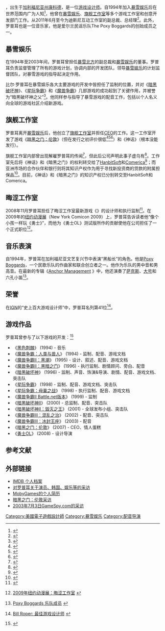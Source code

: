 {{Link style|time=2015-12-11T07:36:22+00:00}}
{{noteTA|G1=Games}}
{{Infobox Person
| name = Bill Roper
| image = Bill_roper.jpg
| caption = 比尔·罗普耳在2007年
| birth_date = {{birth date and age|1965|3|27}}
| birth_place = [[美國|美國]][[加利福尼亚州|加利福尼亚州]][[康科德|康科德]]
| occupation = [[游戏设计师|游戏设计师]]
| employer = [[暴雪北方|暴雪北方]]、[[暴雪娱乐|暴雪娱乐]]
| title = 副总裁、董事
| website =
}}

{{Vgname2|比尔·罗普耳|en=Bill Roper|{{bd|1965年|3月27日}}}}，出生于[[加利福尼亚州|加利福尼亚州]][[康科德|康科德]]，是一位[[游戏设计师|游戏设计师]]。自1994年加入[[暴雪娱乐|暴雪娱乐]]后在世界范围内广为人知<ref>{{cite web |url=http://www.pcgames.com.cn/news/cyda/guoji/0709/944088.html |title=Bill Roper简介 |publisher=[http://www.pcgames.com.cn 太平洋游戏网] |accessdate=2009-08-11 }}{{Dead link|date=2020年4月 |bot=InternetArchiveBot |fix-attempted=yes }}</ref>，他曾在[[暴雪娱乐|暴雪娱乐]]、[[旗舰工作室|旗舰工作室]]等多个游戏工作室和创意开发部门工作。从2011年6月至今为迪斯尼互动工作室的副总裁、总经理<ref>{{Cite web |url=http://www.giantbomb.com/bill-roper/3040-3444/ |title=Roper biography |accessdate=2015-09-04 |archive-date=2015-09-24 |archive-url=https://web.archive.org/web/20150924040735/http://www.giantbomb.com/bill-roper/3040-3444/ |dead-url=no }}</ref>。此外，罗普耳也是一位音乐家，他是爱尔兰民谣乐队The Poxy Boggards的创始成员之一。

== 暴雪娱乐 ==

在1994年至2003年间，罗普耳曾担任[[暴雪北方|暴雪北方]]的副总裁和[[暴雪娱乐|暴雪娱乐]]的董事。罗普耳负责监督管理了所有的游戏计划，协调内部的开发团队，领导[[暴雪娱乐|暴雪娱乐]]的计划监督团队，对暴雪游戏的指导起决定作用。

比尔·罗普耳在暴雪娱乐各大主要游戏的开发中皆担任了监制的位置，并对《[[暗黑破坏神_(游戏)|暗黑破坏神]]》、《[[星際爭霸系列|星际争霸]]》和《[[魔兽争霸系列|魔兽争霸]]》几部游戏的成功起到了关键作用，并被誉为“暗黑破坏神之父”<ref>{{cite web |url=http://www.gamespot.com.cn/news/2009/0317/96035.shtml |title=暗黑之父Bill Roper |publisher=[[GameSpot|GameSpot]] |accessdate=2009-08-13 }}{{dead link|date=2018年1月 |bot=InternetArchiveBot |fix-attempted=yes }}</ref>。他同样参与指导了暴雪游戏的配音工作，包括以个人名义向全球的游戏社区介绍新游戏。

== 旗舰工作室 ==

罗普耳离开[[暴雪娱乐|暴雪娱乐]]后，他创立了[[旗舰工作室|旗舰工作室]]并担任[[CEO|CEO]]的工作。这一工作室开发了游戏《[[暗黑之门：伦敦|暗黑之门：伦敦]]》（但在发行之初评价很低<ref>{{en}}{{cite web |url=http://www.metacritic.com/games/platforms/pc/hellgatelondon?q=Hellgate |title=暗黑之门：伦敦 (pc: 2007): 评测 |publisher=Metacritic.com |date=2007-10-30 |accessdate=2009-03-09 |archive-date=2008-06-24 |archive-url=https://web.archive.org/web/20080624070547/http://www.metacritic.com/games/platforms/pc/hellgatelondon?q=hellgate |dead-url=no }}</ref><ref>{{en}}{{cite web |url=http://www.1up.com/do/feature?cId=3166996 |title=5部最差游戏 |publisher=1up.com |date= |accessdate=2009-03-09 |archive-date=2008-04-11 |archive-url=https://web.archive.org/web/20080411000304/http://www.1up.com/do/feature?cId=3166996 |dead-url=no }}</ref><ref>{{en}}{{cite web|url=http://www.g4tv.com/thefeed/blog/post/682534/The_MMO_Report_Friday_February_1st.html?detectflash=false& |title=MMO报道：2月1日星期五 |publisher=G4tv.com |date= |accessdate=2009-03-09}}</ref>）和《神话》（根本没能发行）。

旗舰工作室内部曾出现解雇罗普耳的传闻<ref>{{en}}{{cite web|url=http://www.flagshipped.com/2008/06/05/fss-senior-programmer-speaks-out |title=FSS高级开发师发言 |publisher=Flagshipped.com |accessdate=2009-03-09 |deadurl=yes |archiveurl=https://web.archive.org/web/20081228013418/http://www.flagshipped.com/2008/06/05/fss-senior-programmer-speaks-out |archivedate=2008-12-28 }}</ref>，但此后公司声明此事子虚乌有<ref>{{cite web |url=http://forums.hellgatelondon.com/showthread.php?t=101425 |title=存档副本 |accessdate=2009-08-14 |deadurl=yes |archiveurl=https://web.archive.org/web/20090125191611/http://forums.hellgatelondon.com/showthread.php?t=101425 |archivedate=2009-01-25 }}</ref>。工作室先后将《神话》和《暗黑之门》的权利转交给了[[HanbitSoft|HanbitSoft]]和[[Comerica|Comerica]]<ref>{{en}}{{cite web |url=http://www.1up.com/do/feature?pager.offset=0&cId=3169356 |title=对旗舰工作室比尔·罗普耳的采访 |publisher=1up.com |accessdate=2009-03-09 |deadurl=yes |archiveurl=https://archive.is/20120717152546/http://www.1up.com/do/feature?pager.offset=0&cId=3169356 |archivedate=2012-07-17 }}</ref>；而亚洲市场的合作伙伴和银行则将其知识产权作为用于寻找新投资商的贷款的附属担保品<ref>{{en}}{{cite web|last=Linde |first=Aaron |url=http://www.shacknews.com/laryn.x?story=51935 |title=评论—《暗黑之门：伦敦》知识产权被旗舰工作室作为贷款附属担保品 |publisher=Shacknews |date=2008-03-26 |accessdate=2009-03-09 |deadurl=yes |archiveurl=https://web.archive.org/web/20080731080949/http://www.shacknews.com/laryn.x?story=51935 |archivedate=2008-07-31 }}</ref>。目前，《神话》和《暗黑之门》的知识产权已分别转交至HanbitSoft和Comerica。

== 晦涩工作室 ==

2008年11月罗普耳担任了晦涩工作室最新游戏《{{link-en|勇士OL|Champions Online}}》的设计师和执行监制<ref>{{en}}{{cite web |url=http://www.champions-online.com/node/154 |title=晦涩工作室雇佣业界老手比尔·罗普耳 |publisher=Champions-online.com |date=2008-11-03 |accessdate=2009-03-09 |archive-date=2012-04-11 |archive-url=https://web.archive.org/web/20120411091003/http://www.champions-online.com/node/154 |dead-url=no }}</ref>。在2009年的[[紐約動漫展|纽约动漫展]]（New York Comicon 2009）上，罗普耳告诉读者他“像个小孩一样玩《勇士》”，而他为《勇士OL》测试版所作的贡献使他在公司担任了一个正式职位<ref>{{en}}[http://www.tentonhammer.com/node/63995 2009年纽约动漫展：晦涩工作室] {{Wayback|url=http://www.tentonhammer.com/node/63995 |date=20160304190934 }}</ref>。

== 音乐表演 ==

自1994年，罗普耳在加利福尼亚文艺复兴节中表演“黑船长”的角色。他是[[:en:Poxy_Boggards|Poxy Boggards]]，一个民歌乐队的作曲家和联合创立者之一。他作为乐队的男中音和男高音。在最新的专辑《[http://www.poxyboggards.com/?page_id=4 Anchor Management] {{Wayback|url=http://www.poxyboggards.com/?page_id=4 |date=20110114215552 }}》中，他还演奏了[[萨克斯|萨克斯]]、[[大号|大号]]和六孔小笛<ref>{{en}}[http://www.poxyboggards.com/?page_id=2 Poxy Boggards 乐队成员] {{Wayback|url=http://www.poxyboggards.com/?page_id=2 |date=20090727105832 }}</ref>。

== 荣誉 ==

在[[IGN|IGN]]的“史上百大游戏设计师”中，罗普耳名列第41位<ref>{{en}}[http://games.ign.com/top-100-game-creators/41.html Bill Roper: 最佳游戏设计师] {{webarchive|url=https://web.archive.org/web/20090306125006/http://games.ign.com/top-100-game-creators/41.html |date=2009-03-06 }}</ref>。

== 游戏作品 ==

罗普耳曾参与了以下游戏的开发：<ref>{{en}}{{cite web |url=http://www.imdb.com/name/nm0974546/ |title=IMDB 个人档案 |publisher=Imdb.com |date= |accessdate=2009-03-09 |archive-date=2009-03-03 |archive-url=https://web.archive.org/web/20090303215004/http://www.imdb.com/name/nm0974546/ |dead-url=no }}</ref>

* 《[[黑色荆棘|黑色荆棘]]》 (1994) - 音乐
* 《[[魔兽争霸：人类与兽人|魔兽争霸：人类与兽人]]》 (1994) - 监制、配音、游戏文档
* 《[[魔兽争霸II：黑潮|魔兽争霸II：黑潮]]》 (1995) - 设计、叙述、配音、游戏文档
* 《[[魔兽争霸II：黑暗之门|魔兽争霸II：黑暗之门]]》 (1996) - 执行监制、剧情顾问、旁白、配音
* 《[[暗黑破坏神_(游戏)|暗黑破坏神]]》 (1996) - 监制、声音、饰演&导演、剧情、配音、游戏文档、突击队
* 《[[星际争霸|星际争霸]]》 (1998) - 监制、配音、游戏文档、突击队
* 《[[星际争霸：母巢之战|星际争霸：母巢之战]]》 (1998) - 执行监制、配音、游戏文档
* 《[[魔兽争霸II：黑潮|魔兽争霸II Battle.net版本]]》 (1999) - 监制
* 《[[暗黑破坏神II|暗黑破坏神II]]》 (2000) - 总监制、配音、突击队
* 《[[暗黑破坏神II：毁灭之王|暗黑破坏神II：毁灭之王]]》 (2001) - 全球发布小组、突击队
* 《[[魔兽争霸III：混乱之治|魔兽争霸III：混乱之治]]》 (2002) - 配音、突击队
* 《[[魔兽争霸III：冰封王座|魔兽争霸III：冰封王座]]》 (2003) - 配音
* 《[[暗黑之门：伦敦|暗黑之门：伦敦]]》 (2007) - CEO、情人蛋糕
* 《[[勇士OL|勇士OL]]》 (2008) - 设计导演

== 参考文献 ==
{{reflist}}

== 外部链接 ==

* [http://www.imdb.com/name/nm0974546/ IMDB 个人档案] {{Wayback|url=http://www.imdb.com/name/nm0974546/ |date=20090303215004 }}
* [http://www.frictionlessinsight.com/archives/2002/08/being-blizzard.html 对罗普耳关于演员、韩国、娱乐等的采访] {{Wayback|url=http://www.frictionlessinsight.com/archives/2002/08/being-blizzard.html |date=20130416041752 }}
* [http://www.mobygames.com/developer/sheet/view/developerId,1020/ MobyGames的个人简历] {{Wayback|url=http://www.mobygames.com/developer/sheet/view/developerId,1020/ |date=20210312110003 }}
* [[暗黑之门：伦敦|暗黑之门：伦敦]][https://web.archive.org/web/20081019012539/http://www.blizzplanet.com/content/104/ 采访]
* [http://archive.gamespy.com/interviews/july03/billroper/ 2003年7月3日GameSpy.com的采访] {{Wayback|url=http://archive.gamespy.com/interviews/july03/billroper/ |date=20060507163057 }}

{{暴雪娱乐}}
{{Authority control}}

{{DEFAULTSORT:Roper, Bill}}
[[Category:美國電子遊戲設計師|Category:美國電子遊戲設計師]]
[[Category:暴雪娱乐|Category:暴雪娱乐]]
[[Category:配音导演|Category:配音导演]]